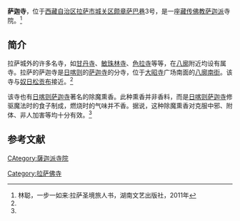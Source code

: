 {{Infobox Tibetan Buddhist monastery
|name = 萨迦寺
|image = 
|image size = 250px
|alt = 
|caption = 
|t=
|w=
|to = 
|ipa={{IPA|}}
|z=
|thdl=
|e=
|tc=薩迦寺
|s=萨迦寺
|p=
|m=
|k=
|pushpin_map = 
|latd =  | latm =  | lats =  | latNS = 
|longd=  | longm= | longs =| longEW = 
|iso_region = 
|map_caption = 
|mapsize = 
|location_country = 中国
|location = {{CHN}}[[西藏自治区|西藏自治区]][[拉萨市|拉萨市]][[城关区_(拉萨市)|城关区]]
|coordinates_display =
|founded_by = 
|date_founded =
|date_renovated =
|sect = [[萨迦派|萨迦派]]
|mather =[[萨迦寺|萨迦寺]]
|children =
|dedicated_to = 
|tulku =
|head_lama = 
|head_mgh =
|no._of_monks = 
|architecture = 
|festivals =
|footnotes = 
}}

'''萨迦寺'''，位于[[西藏自治区|西藏自治区]][[拉萨市|拉萨市]][[城关区_(拉萨市)|城关区]][[颇章萨巴巷|颇章萨巴巷]]3号，是一座[[藏传佛教|藏传佛教]][[萨迦派|萨迦派]]寺院。<ref name=lin>林聪，一步一如来:拉萨圣境旅人书，湖南文艺出版社，2011年</ref>

==简介==
拉萨城外的许多名寺，如[[甘丹寺|甘丹寺]]、[[敏珠林寺|敏珠林寺]]、[[色拉寺|色拉寺]]等等，在[[八廓|八廓]]附近均设有属寺。拉萨的萨迦寺是[[日喀则|日喀则]]的[[萨迦寺|萨迦寺]]的分寺，位于[[大昭寺|大昭寺]]广场南面的[[八廓南街|八廓南街]]。该寺与[[奴日松贡布|奴日松贡布]]接近。<ref name=lin/>

该寺也有[[日喀则|日喀则]][[萨迦寺|萨迦寺]]著名的除魔熏香。此种熏香并非香料，而是[[日喀则|日喀则]][[萨迦寺|萨迦寺]]修驱魔法时的食子制成，燃烧时的气味并不香。据说，这种除魔熏香对克服中邪、附体、非人加害等均十分有效。<ref name=lin/>

==参考文献==
{{reflist}}

{{拉萨地标}}
[[Category:拉萨佛寺|Category:拉萨佛寺]]
[[CAtegory:薩迦派寺院|CAtegory:薩迦派寺院]]